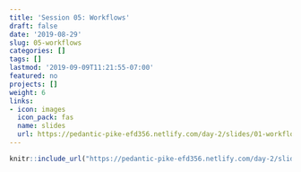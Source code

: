 ```yaml
---
title: 'Session 05: Workflows'
draft: false
date: '2019-08-29'
slug: 05-workflows
categories: []
tags: []
lastmod: '2019-09-09T11:21:55-07:00'
featured: no
projects: []
weight: 6
links:
- icon: images
  icon_pack: fas
  name: slides
  url: https://pedantic-pike-efd356.netlify.com/day-2/slides/01-workflows
---
```



```r
knitr::include_url("https://pedantic-pike-efd356.netlify.com/day-2/slides/01-workflows")
```
